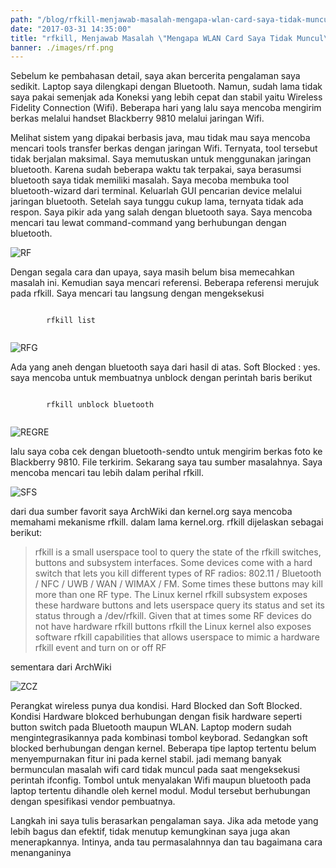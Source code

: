 ```yaml
---
path: "/blog/rfkill-menjawab-masalah-mengapa-wlan-card-saya-tidak-muncul"
date: "2017-03-31 14:35:00"
title: "rfkill, Menjawab Masalah \"Mengapa WLAN Card Saya Tidak Muncul\""
banner: ./images/rf.png
---
```



Sebelum ke pembahasan detail, saya akan bercerita pengalaman saya sedikit. Laptop saya dilengkapi dengan Bluetooth. Namun, sudah lama tidak saya pakai semenjak ada Koneksi yang lebih cepat dan stabil yaitu Wireless Fidelity Connection (Wifi). Beberapa hari yang lalu saya mencoba mengirim berkas melalui handset Blackberry 9810 melalui jaringan Wifi.

Melihat sistem yang dipakai berbasis java, mau tidak mau saya mencoba mencari tools transfer berkas dengan jaringan Wifi. Ternyata, tool tersebut tidak berjalan maksimal. Saya memutuskan untuk menggunakan jaringan bluetooth. Karena sudah beberapa waktu tak terpakai, saya berasumsi bluetooth saya tidak memiliki masalah. Saya mecoba membuka tool bluetooth-wizard dari terminal. Keluarlah GUI pencarian device melalui jaringan bluetooth. Setelah saya tunggu cukup lama, ternyata tidak ada respon. Saya pikir ada yang salah dengan bluetooth saya. Saya mencoba mencari tau lewat command-command yang berhubungan dengan bluetooth.

![RF](./images/rf.png)

Dengan segala cara dan upaya, saya masih belum bisa memecahkan masalah ini. Kemudian saya mencari referensi. Beberapa referensi merujuk pada rfkill. Saya mencari tau langsung dengan mengeksekusi

<CodeBlock>
    <code className={`language-bash`}>
        rfkill list
    </code>
</CodeBlock>

![RFG](./images/rfg.png)

Ada yang aneh dengan bluetooth saya dari hasil di atas. Soft Blocked : yes. saya mencoba untuk membuatnya unblock dengan perintah baris berikut

<CodeBlock>
    <code className={`language-bash`}>
        rfkill unblock bluetooth
    </code>
</CodeBlock>

![REGRE](./images/regre.png)

lalu saya coba cek dengan bluetooth-sendto untuk mengirim berkas foto ke Blackberry 9810. File terkirim. Sekarang saya tau sumber masalahnya. Saya mencoba mencari tau lebih dalam perihal rfkill.

![SFS](./images/sfs.png)

dari dua sumber favorit saya ArchWiki dan kernel.org saya mencoba memahami mekanisme rfkill. dalam lama kernel.org. rfkill dijelaskan sebagai berikut:

> rfkill is a small userspace tool to query the state of the rfkill switches, buttons and subsystem interfaces. Some devices come with a hard switch that lets you kill different types of RF radios: 802.11 / Bluetooth / NFC / UWB / WAN / WIMAX / FM. Some times these buttons may kill more than one RF type. The Linux kernel rfkill subsystem exposes these hardware buttons and lets userspace query its status and set its status through a /dev/rfkill. Given that at times some RF devices do not have hardware rfkill buttons rfkill the Linux kernel also exposes software rfkill capabilities that allows userspace to mimic a hardware rfkill event and turn on or off RF

sementara dari ArchWiki

![ZCZ](./images/zcz.png)

Perangkat wireless punya dua kondisi. Hard Blocked dan Soft Blocked. Kondisi Hardware blokced berhubungan dengan fisik hardware seperti button switch pada Bluetooth maupun WLAN. Laptop modern sudah mengintegrasikannya pada kombinasi tombol keyborad. Sedangkan soft blocked berhubungan dengan kernel. Beberapa tipe laptop tertentu belum menyempurnakan fitur ini pada kernel stabil. jadi memang banyak bermunculan masalah wifi card tidak muncul pada saat mengeksekusi perintah ifconfig. Tombol untuk menyalakan Wifi maupun bluetooth pada laptop tertentu dihandle oleh kernel modul. Modul tersebut berhubungan dengan spesifikasi vendor pembuatnya.

Langkah ini saya tulis berasarkan pengalaman saya. Jika ada metode yang lebih bagus dan efektif, tidak menutup kemungkinan saya juga akan menerapkannya. Intinya, anda tau permasalahnnya dan tau bagaimana cara menanganinya
